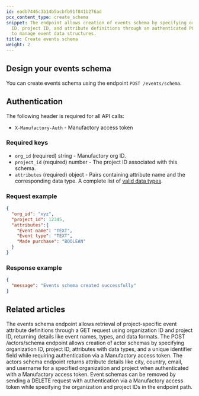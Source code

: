 ```yaml
---
id: eadb7446c3b14b5acbfb91f841b276ad
pcx_content_type: create_schema
snippet: The endpoint allows creation of events schema by specifying organization
  ID, project ID, and attribute definitions through an authenticated POST request
  to manage event data structures.
title: Create events schema
weight: 2
---
```


## Design your events schema

You can create events schema using the endpoint `POST /events/schema`.

## Authentication

The following header is required for all API calls:
- `X-Manufactory-Auth` - Manufactory access token

### Required keys

- `org_id` (required) string - Manufactory org ID.
- `project_id` (required) number - The project ID associated with this schema.
- `attributes` (required) object - Pairs containing attribute name and the corresponding data type. A complete list of [valid data types](/manufactory/datatypes/).

### Request example
```json
{
  "org_id": "xyz",
  "project_id": 12345,
  "attributes":{
    "Event name": "TEXT",
    "Event type": "TEXT",
    "Made purchase": "BOOLEAN"
  }
}
```

### Response example

```json
{
  "message": "Events schema created successfully"
}
```


## Related articles
<CardGrid>
<LinkTitleCard header="<b>Events > Get events schema</b>" href="/products/manufactory/events/get_schema/" > The events schema endpoint allows retrieval of project-specific event attribute definitions through a GET request using organization ID and project ID, returning details like event names, types, and data formats. </LinkTitleCard>
<LinkTitleCard header="<b>Actors > Create actors schema</b>" href="/products/manufactory/actors/create_schema/" > The POST /actors/schema endpoint allows creation of actor schemas by specifying organization ID, project ID, attributes with data types, and a unique identifier field while requiring authentication via a Manufactory access token. </LinkTitleCard>
<LinkTitleCard header="<b>Actors > Get actors schema</b>" href="/products/manufactory/actors/get_schema/" > The actors schema endpoint returns attribute details like city, country, email, and username for a specified organization and project when authenticated with a Manufactory access token. </LinkTitleCard>
<LinkTitleCard header="<b>Events > Delete events schema</b>" href="/products/manufactory/events/delete_schema/" > Event schemas can be removed by sending a DELETE request with authentication via a Manufactory access token while specifying the organization and project IDs in the endpoint path. </LinkTitleCard>
</CardGrid>
